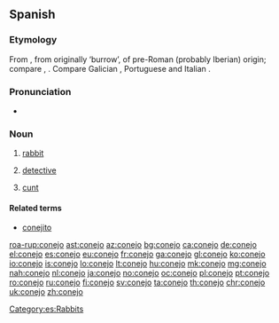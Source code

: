 ==Spanish==

===Etymology===
From {{etyl|VL.|es}} {{m|la|*cuniclus}}, from {{etyl|la|es}} {{m|la|cunīculus}} originally ‘burrow’, of pre-Roman (probably Iberian) origin; compare {{etyl|eu|-}} {{m|eu|untxi||rabbit}}, {{etyl|mxi|-}} {{m|mxi|sc=Latn|conchair||greyhound}}. Compare Galician {{term|coello|lang=gl}}, Portuguese {{term|coelho|lang=pt}} and Italian {{term|coniglio|lang=it}}.

===Pronunciation===
* {{IPA|/koˈnexo/|lang=es}}

===Noun===
{{es-noun|m|f=coneja}}

# [[rabbit]] {{gloss|male or unspecified sex}}
# {{context|Central America|lang=es}} [[detective]]
# {{context|vulgar|slang|lang=es}} [[cunt]]

====Related terms====
* [[conejito]]

[[Category:es:Rabbits]]

[[roa-rup:conejo]]
[[ast:conejo]]
[[az:conejo]]
[[bg:conejo]]
[[ca:conejo]]
[[de:conejo]]
[[el:conejo]]
[[es:conejo]]
[[eu:conejo]]
[[fr:conejo]]
[[ga:conejo]]
[[gl:conejo]]
[[ko:conejo]]
[[io:conejo]]
[[is:conejo]]
[[lo:conejo]]
[[lt:conejo]]
[[hu:conejo]]
[[mk:conejo]]
[[mg:conejo]]
[[nah:conejo]]
[[nl:conejo]]
[[ja:conejo]]
[[no:conejo]]
[[oc:conejo]]
[[pl:conejo]]
[[pt:conejo]]
[[ro:conejo]]
[[ru:conejo]]
[[fi:conejo]]
[[sv:conejo]]
[[ta:conejo]]
[[th:conejo]]
[[chr:conejo]]
[[uk:conejo]]
[[zh:conejo]]
